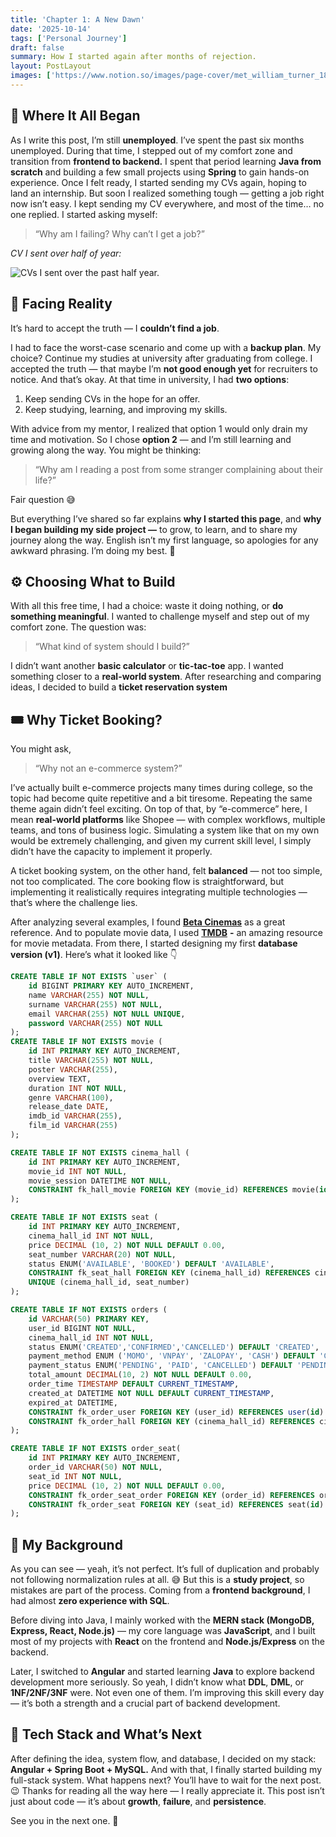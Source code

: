 ```yaml
---
title: 'Chapter 1: A New Dawn'
date: '2025-10-14'
tags: ['Personal Journey']
draft: false
summary: How I started again after months of rejection.
layout: PostLayout
images: ['https://www.notion.so/images/page-cover/met_william_turner_1835.jpg']
---
```



## 💭 Where It All Began


As I write this post, I’m still **unemployed**. I’ve spent the past six months unemployed. During that time, I stepped out of my comfort zone and transition from **frontend to backend.** I spent that period learning **Java from scratch** and building a few small projects using **Spring** to gain hands-on experience. Once I felt ready, I started sending my CVs again, hoping to land an internship. 
But soon I realized something tough — getting a job right now isn’t easy. I kept sending my CV everywhere, and most of the time… no one replied. I started asking myself:

> “Why am I failing? Why can’t I get a job?”

_CV I sent over half of year:_


![CVs I sent over the past half year.](https://prod-files-secure.s3.us-west-2.amazonaws.com/efeae8fb-3b44-437e-a57e-be87cac69182/b9c350dd-1fc9-4db6-9810-278939935fe9/Screenshot_from_2025-10-15_01-40-34.png?X-Amz-Algorithm=AWS4-HMAC-SHA256&X-Amz-Content-Sha256=UNSIGNED-PAYLOAD&X-Amz-Credential=ASIAZI2LB466YUEJDULX%2F20251021%2Fus-west-2%2Fs3%2Faws4_request&X-Amz-Date=20251021T061247Z&X-Amz-Expires=3600&X-Amz-Security-Token=IQoJb3JpZ2luX2VjEFYaCXVzLXdlc3QtMiJHMEUCIQCydJPxz4nLCC7fDE142GPL%2BWll0Hu9fGqRTtk%2Fz9PVegIgMGTJTdlYoK4M%2B9jPQTz%2BCdMRIjIAkrHS0EBD%2FViCyokqiAQI%2F%2F%2F%2F%2F%2F%2F%2F%2F%2F%2F%2FARAAGgw2Mzc0MjMxODM4MDUiDPDTTq0VI4uvcbCd3SrcA%2FiNtNpDqR18RuYsue7OffZX%2B2e%2FJBR9oxq8hQnibjTgvNIwTvwwWMdzDi6sZVuqONxtUEXTZ6pyw2HnzDPMHdutk%2Fp%2BhRVTT0uO1dpjSKEOw2nitY%2B%2FmNnDEknhlLJhViF6f5P4GNKkStUxRJRzhGYBk6a81ZzC0RdCr0eLlv4CsJInMZMJAC%2BH8FFZUpW787awmTf3cH0uCY%2BLg75qSy1On33FPS%2B%2Bv%2BNJ8t2H5mB1ruHarGyLor9MYq%2BsIc3Vgb2sDJxnhd%2FmpAqVlOLTgKuUJVq3TgUBX4cSDIoa7xYKHFBQ100tbVF62R5uLPPEhaiHqRSBjvm%2BCc8awelHbVzREnpAKWlTQKd%2F1ykp0RSaH09zS6L0momRsZlbwypSBO2D2rb%2BJYmNCfLW5MCRRdhurV1hAcd59nDSUnMejit1PcZ2Sggno9z1q%2BsIoVPrAcdVcrq0dWMosmyGQB2ecfT9wRd7TheVa4T6cZNndcG9cLvRHC6lguToDr5f8dgEcnhuDs2nFiPzduCZ6cpeAvLROQ1oshpI8%2BM3Ux90ic%2BRHRUxjgO0H%2B8ocY1tKMaUfowrKuSLb7U7%2Fdjq70uSdHmmKPR%2BHh7g0NTQ9ij3hlSWeq1%2BMmCx%2F2kqR21WMNXE3McGOqUBUoDu%2FAVCg6MNaQ%2FRowja%2B1dKo0KTxL2gqnHc%2FeD5eHYE0Fd1xZFQgLXOKUh77%2BcvrJG8VbMEQQyZTaWoPwXp5AFeQsKSoSkevpzs35obnwu7Bmk%2FTAYHGGdYvwDxRmN74vqu%2BFjGzAIu9oB3bVH8YyubvbKrUjek2UDURt3K%2B7HG3ubpGHydMpt0Buw84gJwRhlbhuXo7z1H6qWrdsKfGcKe6X9c&X-Amz-Signature=286b252731a8d703822d8e40b2410ce02038aeb4f267578ed9aebbfed54c5eb2&X-Amz-SignedHeaders=host&x-amz-checksum-mode=ENABLED&x-id=GetObject)


## 🥀 Facing Reality


It’s hard to accept the truth — I **couldn’t find a job**.


I had to face the worst-case scenario and come up with a **backup plan**. My choice? Continue my studies at university after graduating from college. I accepted the truth — that maybe I’m **not good enough yet** for recruiters to notice. And that’s okay. At that time in university, I had **two options**:

1. Keep sending CVs in the hope for an offer.
2. Keep studying, learning, and improving my skills.

With advice from my mentor, I realized that option 1 would only drain my time and motivation. So I chose **option 2** — and I’m still learning and growing along the way. You might be thinking:

> “Why am I reading a post from some stranger complaining about their life?”

Fair question 😅


But everything I’ve shared so far explains **why I started this page**, and **why I began building my side project —** to grow, to learn, and to share my journey along the way. English isn’t my first language, so apologies for any awkward phrasing. I’m doing my best. 🙏


## ⚙️ Choosing What to Build


With all this free time, I had a choice: waste it doing nothing, or **do something meaningful**. I wanted to challenge myself and step out of my comfort zone. The question was:

> “What kind of system should I build?”

I didn’t want another **basic calculator** or **tic-tac-toe** app. I wanted something closer to a **real-world system**. After researching and comparing ideas, I decided to build a **ticket reservation system**


## 🎟️ Why Ticket Booking?


You might ask,

> “Why not an e-commerce system?”

I’ve actually built e-commerce projects many times during college, so the topic had become quite repetitive and a bit tiresome. Repeating the same theme again didn’t feel exciting. On top of that, by “e-commerce” here, I mean **real-world platforms** like Shopee — with complex workflows, multiple teams, and tons of business logic. Simulating a system like that on my own would be extremely challenging, and given my current skill level, I simply didn’t have the capacity to implement it properly.

A ticket booking system, on the other hand, felt **balanced** — not too simple, not too complicated. The core booking flow is straightforward, but implementing it realistically requires integrating multiple technologies — that’s where the challenge lies.



After analyzing several examples, I found [**Beta Cinemas**](https://betacinemas.vn/home.htm) as a great reference. And to populate movie data, I used [**TMDB**](https://www.themoviedb.org/) **-** an amazing resource for movie metadata. From there, I started designing my first **database version (v1)**. Here’s what it looked like 👇


```sql
CREATE TABLE IF NOT EXISTS `user` (
	id BIGINT PRIMARY KEY AUTO_INCREMENT,
	name VARCHAR(255) NOT NULL,
	surname VARCHAR(255) NOT NULL,
	email VARCHAR(255) NOT NULL UNIQUE,
	password VARCHAR(255) NOT NULL
);
CREATE TABLE IF NOT EXISTS movie (
	id INT PRIMARY KEY AUTO_INCREMENT,
	title VARCHAR(255) NOT NULL,
	poster VARCHAR(255),
	overview TEXT,
	duration INT NOT NULL,
	genre VARCHAR(100),
	release_date DATE,
	imdb_id VARCHAR(255),
	film_id VARCHAR(255)
);

CREATE TABLE IF NOT EXISTS cinema_hall (
	id INT PRIMARY KEY AUTO_INCREMENT,
	movie_id INT NOT NULL,
	movie_session DATETIME NOT NULL,
	CONSTRAINT fk_hall_movie FOREIGN KEY (movie_id) REFERENCES movie(id) ON DELETE CASCADE
);

CREATE TABLE IF NOT EXISTS seat (
    id INT PRIMARY KEY AUTO_INCREMENT,
    cinema_hall_id INT NOT NULL,
    price DECIMAL (10, 2) NOT NULL DEFAULT 0.00,
    seat_number VARCHAR(20) NOT NULL,
    status ENUM('AVAILABLE', 'BOOKED') DEFAULT 'AVAILABLE',
    CONSTRAINT fk_seat_hall FOREIGN KEY (cinema_hall_id) REFERENCES cinema_hall(id) ON DELETE CASCADE,
    UNIQUE (cinema_hall_id, seat_number)
);

CREATE TABLE IF NOT EXISTS orders (
	id VARCHAR(50) PRIMARY KEY,
	user_id BIGINT NOT NULL,
	cinema_hall_id INT NOT NULL,
	status ENUM('CREATED','CONFIRMED','CANCELLED') DEFAULT 'CREATED', 
	payment_method ENUM ('MOMO', 'VNPAY', 'ZALOPAY', 'CASH') DEFAULT 'CASH',
	payment_status ENUM('PENDING', 'PAID', 'CANCELLED') DEFAULT 'PENDING',
	total_amount DECIMAL(10, 2) NOT NULL DEFAULT 0.00,
	order_time TIMESTAMP DEFAULT CURRENT_TIMESTAMP,
	created_at DATETIME NOT NULL DEFAULT CURRENT_TIMESTAMP,
	expired_at DATETIME,
	CONSTRAINT fk_order_user FOREIGN KEY (user_id) REFERENCES user(id) ON DELETE CASCADE,
	CONSTRAINT fk_order_hall FOREIGN KEY (cinema_hall_id) REFERENCES cinema_hall(id) ON DELETE CASCADE
);

CREATE TABLE IF NOT EXISTS order_seat(
	id INT PRIMARY KEY AUTO_INCREMENT,
	order_id VARCHAR(50) NOT NULL,
	seat_id INT NOT NULL,
	price DECIMAL (10, 2) NOT NULL DEFAULT 0.00,
	CONSTRAINT fk_order_seat_order FOREIGN KEY (order_id) REFERENCES orders(id) ON DELETE CASCADE,
	CONSTRAINT fk_order_seat FOREIGN KEY (seat_id) REFERENCES seat(id) ON DELETE CASCADE	
);
```


## 🧩 My Background


As you can see — yeah, it’s not perfect. It’s full of duplication and probably not following normalization rules at all. 😅 But this is a **study project**, so mistakes are part of the process. Coming from a **frontend background**, I had almost **zero experience with SQL**.


Before diving into Java, I mainly worked with the **MERN stack (MongoDB, Express, React, Node.js)** — my core language was **JavaScript**, and I built most of my projects with **React** on the frontend and **Node.js/Express** on the backend.


Later, I switched to **Angular** and started learning **Java** to explore backend development more seriously. So yeah, I didn’t know what **DDL**, **DML**, or **1NF/2NF/3NF** were. Not even one of them. I’m improving this skill every day — it’s both a strength and a crucial part of backend development.


## 🔧 Tech Stack and What’s Next


After defining the idea, system flow, and database, I decided on my stack: **Angular + Spring Boot + MySQL.** And with that, I finally started building my full-stack system. What happens next? You’ll have to wait for the next post. 😉 Thanks for reading all the way here — I really appreciate it. This post isn’t just about code — it’s about **growth**, **failure**, and **persistence**.


See you in the next one. 👋

